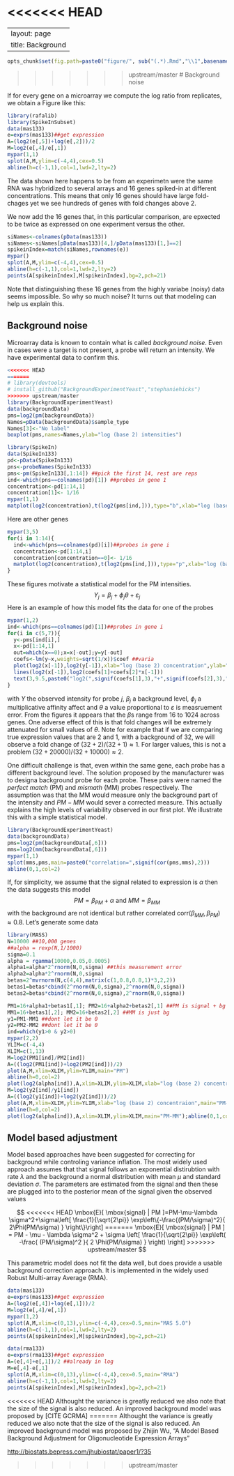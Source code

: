 <<<<<<< HEAD
=======
---
layout: page
title: Background
---

```r
opts_chunk$set(fig.path=paste0("figure/", sub("(.*).Rmd","\\1",basename(knitr:::knit_concord$get('infile'))), "-"))
```

>>>>>>> upstream/master
# Background noise

If for every gene on a microarray we compute the log ratio from replicates, we obtain a Figure like this:
```r
library(rafalib)
library(SpikeInSubset)
data(mas133)
e=exprs(mas133)##get expression
A=(log2(e[,5])+log(e[,2]))/2
M=log2(e[,4]/e[,1])
mypar(1,1)
splot(A,M,ylim=c(-4,4),cex=0.5)
abline(h=c(-1,1),col=1,lwd=2,lty=2)
```

The data shown here happens to be from an experimetn were the same RNA was hybridized to several arrays and 16 genes spiked-in at different concentrations. This means that only 16 genes should have large fold-chages yet we see hundreds of genes with fold changes above 2. 

We now add the 16 genes that, in this particular comparison, are epxected to be twice as expressed on one experiment versus the other.

```r
siNames<-colnames(pData(mas133))
siNames<-siNames[pData(mas133)[4,]/pData(mas133)[1,]==2]
spikeinIndex=match(siNames,rownames(e))
mypar()
splot(A,M,ylim=c(-4,4),cex=0.5)
abline(h=c(-1,1),col=1,lwd=2,lty=2)
points(A[spikeinIndex],M[spikeinIndex],bg=2,pch=21)
```

Note that distinguishing these 16 genes from the highly variabe (noisy) data seems impossible. So why so much noise? It turns out that modeling can help us explain this.

## Background noise
Microarray data is known to contain what is called _background noise_. Even in cases were a target is not present, a probe will return an intensity. We have experimental data to confirm this.

```r
<<<<<<< HEAD
=======
# library(devtools)
# install_github("BackgroundExperimentYeast","stephaniehicks")
>>>>>>> upstream/master
library(BackgroundExperimentYeast)
data(backgroundData)
pms=log2(pm(backgroundData))
Names=pData(backgroundData)$sample_type
Names[3]<-"No label"
boxplot(pms,names=Names,ylab="log (base 2) intensities")
```


```r
library(SpikeIn)
data(SpikeIn133)
pd<-pData(SpikeIn133)
pns<-probeNames(SpikeIn133)
pms<-pm(SpikeIn133[,1:14]) ##pick the first 14, rest are reps
ind<-which(pns==colnames(pd)[1]) ##probes in gene 1
concentration<-pd[1:14,1]
concentration[1]<- 1/16
mypar(1,1)
matplot(log2(concentration),t(log2(pms[ind,])),type="b",xlab="log (base 2) concentration",ylab="log (base 2) instensity")
```
Here are other genes
```r
mypar(3,5)
for(i in 1:14){
  ind<-which(pns==colnames(pd)[i])##probes in gene i
  concentration<-pd[1:14,i]
  concentration[concentration==0]<- 1/16
  matplot(log2(concentration),t(log2(pms[ind,])),type="p",xlab="log (base 2) concentration",ylab="log (base 2) instensity",ylim=c(4.5,14))
}
```

These figures motivate a statistical model for the PM intensities. 
$$
Y_j =\beta_j + \phi_j \theta + \varepsilon_j
$$
Here is an example of how this model fits the data for one of the probes
```r
mypar(1,2)
ind<-which(pns==colnames(pd)[1])##probes in gene i
for(i in c(5,7)){
  y<-pms[ind[i],]
  x<-pd[1:14,1]
  out=which(x==0);x=x[-out];y=y[-out]
  coefs<-lm(y~x,weights=sqrt(1/x))$coef ##varia
  plot(log2(x[-1]),log2(y[-1]),xlab="log (base 2) concentration",ylab="log (base 2) observed",ylim=c(6,13.5),main=paste("probe",i))
  lines(log2(x[-1]),log2(coefs[1]+coefs[2]*x[-1]))
  text(3,9.5,paste0("log2(",signif(coefs[1],3),"+",signif(coefs[2],3)," concentraion)"))
}
```


with $Y$ the observed intensity for probe $j$, $\beta_j$ a background level, $\phi_j$ a multiplicative affinity affect and $\theta$ a value proportional to $\varepsilon$ is measruement error. From the figures it appears that the $\beta$s range from 16 to 1024 across genes. One adverse effect of this is that fold changes will be extremely attenuated for small values of $\theta$. Note for example that if we are comparing true expression values that are $2$ and $1$, with a background of $32$, we will observe a fold change of $(32 + 2)/(32 + 1) \approx 1$. For larger values, this is not a problem $(32+20000)/(32+10000)\approx 2$. 

One difficult challenge is that, even within the same gene, each probe has a different background level. The solution proposed by the manufacturer was to designa background probe for each probe. These pairs were named the _perfect match_ (PM) and _mismath_ (MM) probes respectively. The assumption was that the MM would measure only the background part of the intensity and $PM-MM$ would sever a corrected measure. This actually explains the high levels of variability observed in our first plot. We illustrate this with a simple statistical model.

```r
library(BackgroundExperimentYeast)
data(backgroundData)
pms=log2(pm(backgroundData[,6]))
mms=log2(mm(backgroundData[,6]))
mypar(1,1)
splot(mms,pms,main=paste0("correlation=",signif(cor(pms,mms),2)))
abline(0,1,col=2)
```

If, for simplicity, we assume that the signal related to expression is $\alpha$ then the data suggests this model
$$PM = \beta_{PM} + \alpha \mbox{ and } MM = \beta_{MM}$$
with the background are not identical but rather correlated
$\mbox{corr}(\beta_{MM},\beta_{PM}) \approx 0.8$. Let's generate some data
```r
library(MASS)   
N=10000 ##10,000 genes
##alpha = rexp(N,1/1000)
sigma=0.1
alpha = rgamma(10000,0.05,0.0005)
alpha1=alpha*2^rnorm(N,0,sigma) ##this measurement error
alpha2=alpha*2^rnorm(N,0,sigma)
betas=2^mvrnorm(N,c(4,4),matrix(c(1,0.8,0.8,1)*3,2,2)) 
betas1=betas*cbind(2^rnorm(N,0,sigma),2^rnorm(N,0,sigma))
betas2=betas*cbind(2^rnorm(N,0,sigma),2^rnorm(N,0,sigma))

PM1=16+alpha1+betas1[,1]; PM2=16+alpha2+betas2[,1] ##PM is signal + bg
MM1=16+betas1[,2]; MM2=16+betas2[,2] ##MM is just bg
y1=PM1-MM1 ##dont let it be 0
y2=PM2-MM2 ##dont let it be 0
ind=which(y1>0 & y2>0)
mypar(2,2)
YLIM=c(-4,4)
XLIM=c(1,13)
M=log2(PM1[ind]/PM2[ind])
A=((log2(PM1[ind])+log2(PM2[ind]))/2) 
plot(A,M,xlim=XLIM,ylim=YLIM,main="PM")
abline(h=0,col=2)
plot(log2(alpha[ind]),A,xlim=XLIM,ylim=XLIM,xlab="log (base 2) concentraion",main="PM");abline(0,1,col=2)
M=log2(y2[ind]/y1[ind])
A=((log2(y1[ind])+log2(y2[ind]))/2) 
plot(A,M,xlim=XLIM,ylim=YLIM,xlab="log (base 2) concentraion",main="PM-MM")
abline(h=0,col=2)
plot(log2(alpha[ind]),A,xlim=XLIM,ylim=XLIM,main="PM-MM");abline(0,1,col=2)
```

## Model based adjustment
Model based approaches have been suggested for correcting for background while controling variance inflation. The most widely used approach assumes that that signal follows an exponential distirubtion with rate $\lambda$ and the background a normal distribution with mean $\mu$ and standard deviation $\sigma$. The parameters are estimated from the signal and then these are plugged into to the posterior mean of the signal given the observed values

$$
<<<<<<< HEAD
\mbox{E}[ \mbox{signal} | PM ]=PM-\mu-\lambda \sigma^2+\sigma\left[ \frac{1}{\sqrt{2\pi}} \exp\left\{-\frac{(PM/\sigma)^2}{ 2\Phi(PM/\sigma) } \right\}\right]
=======
\mbox{E}[ \mbox{signal} | PM ] = PM - \mu - \lambda \sigma^2 + \sigma \left[ \frac{1}{\sqrt{2\pi}} \exp\left( -\frac{ (PM/\sigma)^2 }{ 2 \Phi(PM/\sigma) } \right) \right] 
>>>>>>> upstream/master
$$

This parametric model does not fit the data well, but does provide a usable background correction approach. It is implemented in the widely used Robust Multi-array Average (RMA). 


```r
data(mas133)
e=exprs(mas133)##get expression
A=(log2(e[,4])+log(e[,1]))/2
M=log2(e[,4]/e[,1])
mypar(1,2)
splot(A,M,xlim=c(0,13),ylim=c(-4,4),cex=0.5,main="MAS 5.0")
abline(h=c(-1,1),col=1,lwd=2,lty=2)
points(A[spikeinIndex],M[spikeinIndex],bg=2,pch=21)

data(rma133)
e=exprs(rma133)##get expression
A=(e[,4]+e[,1])/2 ##already in log
M=e[,4]-e[,1]
splot(A,M,xlim=c(0,13),ylim=c(-4,4),cex=0.5,main="RMA")
abline(h=c(-1,1),col=1,lwd=2,lty=2)
points(A[spikeinIndex],M[spikeinIndex],bg=2,pch=21)
```
<<<<<<< HEAD
Althought the variance is greatly reduced we also note that the size of the signal is also reduced. An improved background model was proposed by [CITE GCRMA]
=======
Althought the variance is greatly reduced we also note that the size of the signal is also reduced. An improved background model was proposed by Zhijin Wu, "A Model Based Background Adjustment for Oligonucleotide Expression Arrays" 

<http://biostats.bepress.com/jhubiostat/paper1/?35>

>>>>>>> upstream/master
